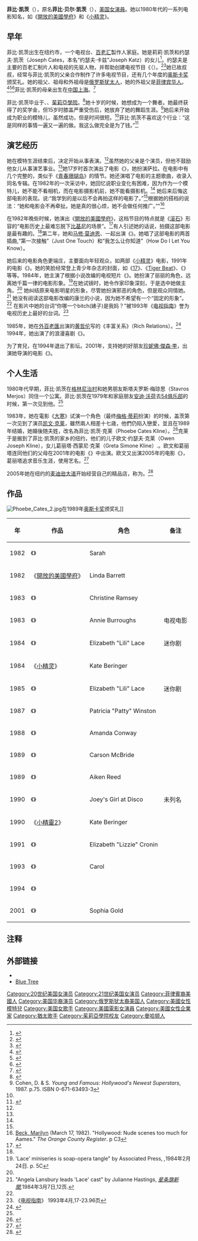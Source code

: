 {{noteTA
|G1=Movie
|G2=Show
|1=zh-hk:凱絲; zh-tw:凱絲; zh-cn:凯茨;
|2=zh-hk:格連; zh-tw:克萊; zh-cn:克莱恩;
|3=zh-hk:奇雲; zh-tw:凱文; zh-cn:凯文;
|4=zh-hk:油脂妹;zh-tw:開放的美國學府;zh-cn:开放的美国学府
|5=zh:小魔怪;zh-hk:小魔怪;zh-tw:小精靈;
|6=zh:小魔怪续集;zh-hk:小魔怪續集;zh-tw:小精靈2;
|7=zh-tw:藍色珊瑚礁;zh-cn:青春珊瑚岛;zh-hk:青青珊瑚島;
|8=zh-hk:凱絲; zh-tw:演出; zh-cn:出演;
}}

{{Infobox person
| name = 菲比·凯茨<br />Phoebe Cates
| image = Phoebe Cates at 81st Academy Awards.JPG
| caption = [[第81屆奧斯卡金像獎|第81屆奧斯卡金像獎]]頒獎禮上的凯茨
| birth_name = Phoebe Belle Cates
| birth_date = {{Birth date and age|1963|7|16}}
| birth_place = {{USA}}[[紐約州|紐約州]][[纽约市|纽约市]]
| occupation = [[演员|演员]]
| spouse = {{Marriage|[[凯文·克莱|凯文·克莱]]|1989}}
| children = {{plainlist|
*Owen Joseph Kline
*{{link-en|弗兰基·科斯莫斯|Frankie Cosmos|Greta Simone Kline}} 
*Autumn Belle Kline<ref>{{cite web|title=Kevin Kline - Biography|url=http://www.lifetimetv.co.uk/biography/biography-kevin-kline|website=Lifetime|accessdate=8 February 2016|deadurl=yes|archiveurl=https://web.archive.org/web/20160301052830/http://www.lifetimetv.co.uk/biography/biography-kevin-kline|archivedate=2016年3月1日}}</ref> }}
}}

'''菲比·凯茨'''（{{lang-en|Phoebe Cates}}），原名'''菲比·贝尔·凯茨'''（{{lang-en|Phoebe Belle Cates}}），[[美国|美国]][[女演員|女演員]]。她以1980年代的一系列电影知名，如《[[開放的美國學府|開放的美國學府]]》和《[[小精灵_(电影)|小精灵]]》。
==早年==
菲比·凯茨出生在纽约市，一个电视台、[[百老汇|百老汇]]製作人家庭。她是莉莉·凯茨和约瑟夫·凯茨（Joseph Cates，本名“约瑟夫·卡兹”Joseph Katz）的女儿<ref>{{cite web |url=https://www.nytimes.com/1998/10/12/nyregion/joseph-cates-74-a-producer-of-innovative-specials-for-tv.html |title=Joseph Cates, 74, a Producer Of Innovative Specials for TV |first=Robert McGill |author=Robert McG. Thomas, Jr. |date=1998-10-12 |accessdate=2013-05-16 |archive-date=2014-01-08 |archive-url=https://web.archive.org/web/20140108125935/http://www.nytimes.com/1998/10/12/nyregion/joseph-cates-74-a-producer-of-innovative-specials-for-tv.html |dead-url=no }}</ref>。约瑟夫是主要的百老汇制片人和电视的先驱人物，并帮助创建电视节目《{{link-en|64000美元问题|The $64,000 Question}}（{{lang|en|The $64,000 Question}}）。<ref name="cates1">{{cite news |last=Wakin |first=Daniel J. |url=http://www.nytimes.com/2005/06/03/nyregion/03vilar.html?ex=1275451200&en=63a1abdb4f49f5f5&ei=5088&partner=rssnyt&emc=rss |title=NY Times article |publisher=NY Times article |date=2005-06-03 |accessdate=2010-03-07 |archive-date=2009-07-25 |archive-url=https://web.archive.org/web/20090725162151/http://www.nytimes.com/2005/06/03/nyregion/03vilar.html?ex=1275451200&en=63a1abdb4f49f5f5&ei=5088&partner=rssnyt&emc=rss |dead-url=no }}</ref><ref>{{cite web|url=http://www.cnbc.com/id/40535892/ |title=American Greed: Fraudster of the Opera | Frozen Assets: The Ice Capers |publisher=Cnbc.com |date= |accessdate=2013-07-16}}</ref>她已故叔叔{{link-en|吉尔伯特·凯茨|Gilbert Cates}}，经常与菲比·凯茨的父亲合作制作了许多电视节目，还有几个年度的[[奥斯卡奖|奥斯卡奖]]颁奖礼。她的祖父、祖母和外祖母是[[俄罗斯|俄罗斯]][[犹太人|犹太人]]，她的外祖父是[[菲律宾华人|菲律宾华人]]。<ref>{{cite news |title=Pinoys who made it in Hollywood |first=Boy |last=Villasanta |url=http://www.abs-cbnnews.com/entertainment/06/23/10/filipinos-also-shine-hollywood |newspaper=[[ABS-CBN|ABS-CBN]] |date=June 23, 2010 |accessdate=May 28, 2011 |quote=Before Lea Salonga and Charice won the hearts of many people around the globe, there were Phoebe Cates, although mix Filipina and American blood, whose descent is Chinese-Filipino on her maternal grandfather, and Tia Carrere, also Fil-Am. |archiveurl=http://webcache.googleusercontent.com/search?q=cache:http://www.abs-cbnnews.com/entertainment/06/23/10/filipinos-also-shine-hollywood |archivedate=May 23, 2011 }}</ref><ref>{{cite book |title=Teen life in Asia |last=Slater |first=Judith J. |authorlink= |coauthors= |year=2004 |publisher=Greenwood Publishing Group |location=Westport, Connecticut |isbn=978-0-313-31532-9 |page=183 |url=http://books.google.com/books?id=7Oz5cvi3z3EC&lpg=PA183&dq=%22Phoebe%20Cates%22%20Filipino&pg=PA183#v=onepage&q&f=false |accessdate=May 28, 2011 |quote= Some Filipino and Filipino American stars have had much commercial success in the United States and may be familiar to American audiences. Included in this group are Phoebe Cates, who starred in the films ''Anniversary Party'', ''Princess Caraboo'', and ''Gremlins'', and Lou Diamond Phillips, who starred in films such as ''La Bamba'' and ''Dark Wind'' and also on Broadway's ''The King and I''.}}</ref><ref>{{cite journal |last1=Cohen |first1=Matthew Isaac |last2= |first2= |year=2009 |title=British performances of Java, 1811–1822 |journal=South East Asia Research |volume=17 |issue=1 |pages=87–109 |publisher=IP Publishing Ltd |doi=10.5367/000000009787586389 |url=http://www.ingentaconnect.com/content/ip/sear/2009/00000017/00000001/art00006 |accessdate=May 28, 2011 |quote=Few people in those pre-Internet days, however, knew that Cates's estranged mother was of Chinese Filipino descent. |archive-date=2015-09-24 |archive-url=https://web.archive.org/web/20150924125846/http://www.ingentaconnect.com/content/ip/sear/2009/00000017/00000001/art00006 |dead-url=no }}</ref>菲比·凯茨的母亲出生在[[中国|中国]][[上海|上海]]。<ref>{{Cite web |url=http://7online.com/archive/6456025/ |title=存档副本 |accessdate=2016-04-05 |archive-date=2015-04-18 |archive-url=https://web.archive.org/web/20150418174744/http://7online.com/archive/6456025/ |dead-url=yes }}</ref>

菲比·凯茨毕业于{{link-en|休伊特学校|Hewitt School}}、{{link-en|纽约州职业儿童学校|Professional Children's School}}、[[茱莉亞學院|茱莉亞學院]]。<ref>{{cite web |url=http://movies.yahoo.com/movie/contributor/1800041437/bio |title=Yahoo movies |publisher=Movies.yahoo.com |date= |accessdate=2010-03-07 |archive-date=2009-09-26 |archive-url=https://web.archive.org/web/20090926121754/http://movies.yahoo.com/movie/contributor/1800041437/bio |dead-url=no }}</ref>她十岁的时候，她想成为一个舞者。她最终获得了{{link-en|美国芭蕾舞学院|School of American Ballet}}的奖学金，但15岁时膝盖严重受伤后，她放弃了她的舞蹈生涯。<ref name="seventyfive">Cohen, D. & S. ''Young and Famous: Hollywood's Newest Superstars'', 1987. p.75. ISBN 0-671-63493-3</ref>她后来开始成为职业的模特儿，虽然成功，但是时间很短。<ref name="seventyfive" />菲比·凯茨不喜欢这个行业：“这是同样的事情一遍又一遍的做。我这么做完全是为了钱。”<ref name="people">{{cite web |last=Hammer |first=Josh |url=http://www.people.com/people/archive/article/0,,20082395,00.html |title=Paradise Star Phoebe Cates Hangs Her Own Film with a One-Word Review—'rip-Off' |publisher=People.com |date=1982-06-14 |accessdate=2012-12-08 |archive-date=2012-08-26 |archive-url=https://web.archive.org/web/20120826003717/http://www.people.com/people/archive/article/0,,20082395,00.html |dead-url=no }}</ref>

==演艺经历==
她在模特生涯结束后，决定开始从事表演。<ref name="seventyfive" />虽然她的父亲是个演员，但他不鼓励他女儿从事演艺事业。<ref name="seventyfive"/>她17岁时首次演出了电影《{{link-en|金童玉女（又叫温馨赤子情）|Paradise (1982 film)}}》，她扮演萨拉。在电影中有几个完整的{{link-en|裸体镜头|nudity in film}}，类似于《[[青春珊瑚島_(1980年电影)|青春珊瑚岛]]》的情节。她还演唱了电影的主题歌曲，收录入同名专辑。在1982年的一次采访中，她回忆说职业变化有困难，因为作为一个模特儿，她不能不看相机，而在电影摄影机前，她不能看摄影机。<ref name="people"/> 她后来后悔这部电影的表现。说:“我学到的是以后不会再拍这样的电影了。”<ref name="seventyfive"/>根据她的搭档{{link-en|威廉·艾米斯|Willie Aames}}的说法：“她和电影会不再牵扯。她是真的很心烦，她不会做任何推广。”"<ref>[[玛丽莲·贝克|Beck, Marilyn]] (March 17, 1982). "Hollywood: Nude scenes too much for Aames." ''The Orange County Register''. p C3</ref>

在1982年晚些时候，她演出《[[開放的美國學府|開放的美國學府]]》，这档节目的特点就是《[[滾石_(雜誌)|滚石]]》形容的“电影历史上最难忘脱下[[比基尼泳衣|比基尼]]的场景”。<ref>{{cite news |author=''Rolling Stone'' staff |url=http://www.rollingstone.com/news/story/12625824/escape_your_family_sneak_upstairs/print |title=Escape Your Family: Sneak Upstairs! |work=[[Rolling_Stone|Rolling Stone]] |date=November 21, 2006 |accessdate=January 23, 2014 |archiveurl=https://web.archive.org/web/20090915180542/http://www.rollingstone.com/news/story/12625824/escape_your_family_sneak_upstairs/print |archivedate=2009-09-15|deadurl=yes }}</ref>有人引述她的话说，拍摄这部电影是最有趣的。<ref name="seventyfive"/>第二年，她和[[马修·莫迪恩|马修·莫迪恩]]、{{link-en|贝茜·拉塞尔|Betsy Russell}}一起出演{{link-en|性喜剧|sex comedy}}《{{link-en|疯狂靓妹仔|Private School (film)}}》。她唱了这部电影的两首插曲,“第一次接触”（Just One Touch）和“我怎么让你知道”（How Do I Let You Know）。

她后来的电影角色更端庄，主要面向年轻观众，如两部《[[小精灵_(电影)|小精灵]]》电影，1991年的电影《{{link-en|捣蛋鬼弗瑞德|Drop Dead Fred}}》。她的笑脸经常登上青少年杂志的封面，如《[[17_(美國雜誌)|17]]》、《[[虎韻|Tiger Beat]]》、《{{link-en|Teen Beat|Teen Beat}}》等等。1984年，她主演了根据{{link-en|雪莉·康兰|Shirley Conran}}小说改编的电视短片《{{link-en|蕾丝 (电影)|Lace (miniseries)|蕾丝}}》。她扮演了丽丽的角色，远离她千篇一律的电影形象。<ref name="jacobs">'Lace' miniseries is soap-opera tangle" by Associated Press, ''{{link-en|星报|Star-News}},''1984年2月24日. p. 5C</ref>在她试镜时，她令作家印象深刻，于是选中她做主角。<ref name="jacobs" />
她纠结原来电影明星的形象，尽管她扮演邪恶的角色，但是观众同情她。<ref name="lace">"Angela Lansbury leads 'Lace' cast" by Julianne Hastings, ''[[星條旗報|星条旗新聞]],''1984年3月7日,12页.</ref> 她没有阅读这部电影改编的康兰的小说，因为她不希望有一个“固定的形象”。<ref name="lace" /> 在影片中她的台词“你哪一个bitch(婊子)是我妈？”被1993年《[[电视指南_(美国杂志)|电视指南]]》誉为电视历史上最好的台词。<ref>《[[电视指南_(美国杂志)|电视指南]]》 1993年4月,17-23.96页</ref>

1985年，她在[[外百老匯|外百老匯]]出演{{link-en|第二舞台剧院|Second Stage Theatre}}的[[黄哲伦|黄哲伦]]写的《丰富关系》（Rich Relations）。<ref>{{cite news |last=Rich |first=Frank |url=http://www.nytimes.com/1986/04/22/theater/stage-rich-relations-from-david-hwang.html?&pagewanted=all |title=New York Times-Stage: 'Rich Relations' |publisher=Nytimes.com |date=1986-04-22 |accessdate=2010-03-07 |archive-date=2015-04-03 |archive-url=https://web.archive.org/web/20150403104723/http://www.nytimes.com/1986/04/22/theater/stage-rich-relations-from-david-hwang.html?&pagewanted=all |dead-url=no }}</ref> 1994年，她出演了{{link-en|卡拉布公主|Princess Caraboo|基于历史}}的浪漫喜剧《{{link-en|卡拉布公主 (电影)|Princess Caraboo (film)|卡拉布公主}}》。

为了育兒，在1994年退出了影坛。2001年，支持她的好朋友[[珍妮佛·傑森·李|珍妮佛·傑森·李]]，出演她导演的电影《{{link-en|今夜狂欢心事多|The Anniversary Party}}》。

==个人生活==
1980年代早期，菲比·凯茨在[[格林尼治村|格林尼治村]]和她男朋友斯塔夫罗斯·梅琼思（Stavros Merjos）同住一个公寓。菲比·凯茨在1979年和家庭朋友[[安迪·沃荷|安迪·沃荷]]去[[54俱乐部|54俱乐部]]的时候，第一次见到他。<ref name="people"/>

1983年，她在電影《[[大寒_(電影)|大寒]]》试演一个角色（最终[[梅格·蒂莉|梅格·蒂莉]]扮演）的时候，盖茨第一次见到了演员[[凯文·克莱|凯文·克莱]]，雖然兩人相差十七歳，他們仍陷入戀愛，並且在1989年结婚，她婚後随夫姓，改名為菲比·凯茨·克莱（Phoebe Cates Kline）。<ref>{{Cite web |url=http://www.bluetreenyc.com/about-us |title=About Blue Tree |access-date=2016-04-05 |archive-url=https://web.archive.org/web/20151222213924/http://www.bluetreenyc.com/about-us/ |archive-date=2015-12-22 |dead-url=yes }}</ref>克莱于是搬到了菲比·凯茨的家乡的纽约，他们的儿子欧文·约瑟夫·克莱（Owen Joseph Kline），女儿葛丽塔·西蒙尼·克莱（Greta Simone Kline）.。欧文和葛丽塔连同他们的父母在2001年的电影《{{link-en|今夜狂欢心事多|The Anniversary Party}}》中出演。欧文又出演2005年的电影《{{link-en|鱿鱼和鲸|The Squid and the Whale}}》，葛丽塔追求音乐生涯，使用艺名{{link-en|弗兰基·科斯莫斯|Frankie Cosmos}}。<ref>{{cite web|last=Pelly|first=Jenn|title=Frankie Cosmos|url=http://pitchfork.com/features/rising/9345-frankie-cosmos/|publisher=Pitchfork Media|accessdate=March 5, 2014|archive-date=2016-03-31|archive-url=https://web.archive.org/web/20160331113712/http://pitchfork.com/features/rising/9345-frankie-cosmos/|dead-url=no}}</ref>

2005年她在纽约的[[麦迪逊大道|麦迪逊大道]]开始经营自己的精品店，称为{{link-en|蓝色树|Blue Tree (boutique)}}。<ref>{{cite web |url=http://abcnews.go.com/GMA/story?id=1590206&page=1 |title=ABC News (June 1, 2006): Perfect Gifts, According to Phoebe Cates: Former Teen Starlet Owns Upper East Side Gift Store |publisher=Abcnews.go.com |date=2006-06-01 |accessdate=2010-03-07 |archive-date=2012-07-13 |archive-url=https://www.webcitation.org/697k70Mf7?url=http://abcnews.go.com/GMA/story?id=1590206 |dead-url=no }}</ref>

==作品==

[[File:Phoebe_Cates_2.jpg|thumb]]在1989年[[奥斯卡奖|奥斯卡奖]]颁奖礼]]
{| class="wikitable sortable"
|-
! 年
! 作品
! 角色
! class="unsortable" | 备注
|-
| 1982
|《{{link-en|温馨赤子情|Paradise (1982 film)}}》
| Sarah
|
|-
| 1982
|《[[開放的美國學府|開放的美國學府]]》
| Linda Barrett
|
|-
| 1983
|《{{link-en|疯狂靓妹仔|Private School (film)}}》
| Christine Ramsey
|
|-
| 1983
|《{{link-en|宝贝妹妹|Baby Sister (film)}}》
| Annie Burroughs
|电视电影
|-
| 1984
|《{{link-en|蕾丝 (电影)|Lace (miniseries)|蕾丝}}》
| Elizabeth "Lili" Lace
| 迷你剧
|-
| 1984
|《[[小精灵_(电影)|小精灵]]》
| Kate Beringer
|
|-
| 1985
|《{{link-en|蕾丝 (电影)|Lace II|蕾丝2}}》
| Elizabeth "Lili" Lace
| 迷你剧
|-
| 1987
|《{{link-en|天使在人间 (电影)|Date with an Angel|天使在人间}}》
| Patricia "Patty" Winston
|
|-
| 1988
|《{{link-en|灯红酒绿|Bright Lights, Big City (film)}}》
| Amanda Conway
|
|-
| 1989
|《{{link-en|粗毛|Shag (film)}}》
| Carson McBride
|
|-
| 1989
|《{{link-en|燃烧的心|Heart of Dixie}}》
| Aiken Reed
|
|-
| 1990
|《{{link-en|我爱你至死|I Love You to Death}}》
| Joey's Girl at Disco
| 未列名
|-
| 1990
|《[[小精靈2|小精靈2]]》
| Kate Beringer
|
|-
| 1991
|《{{link-en|捣蛋鬼弗瑞德|Drop Dead Fred}}》
| Elizabeth "Lizzie" Cronin
|
|-
| 1993
|《{{link-en|爱情四重奏|Bodies, Rest & Motion}}》
| Carol
|
|-
| 1994
|《{{link-en|卡拉布公主 (电影)|Princess Caraboo (film)|卡拉布公主}}》
|{{link-en|卡拉布公主|Princess Caraboo|卡拉布公主/玛丽·贝克}}
|
|-
| 2001
|《{{link-en|今夜狂欢心事多|The Anniversary Party}}》
| Sophia Gold
|
|}
==注释==
{{Reflist|30em}}

==外部链接==
{{Commons category|Phoebe Cates}}
*{{IMDb name|0000121}}
*[http://www.bluetreeny.com/ Blue Tree] {{Wayback|url=http://www.bluetreeny.com/ |date=20130819193432 }} 

{{DEFAULTSORT:Cates, Phoebe}}
[[Category:20世纪美国女演员|Category:20世纪美国女演员]]
[[Category:21世纪美国女演员|Category:21世纪美国女演员]]
[[Category:菲律賓裔美國人|Category:菲律賓裔美國人]]
[[Category:美国华裔演员|Category:美国华裔演员]]
[[Category:俄罗斯犹太裔美国人|Category:俄罗斯犹太裔美国人]]
[[Category:美國女性模特兒|Category:美國女性模特兒]]
[[Category:美国女歌手|Category:美国女歌手]]
[[Category:美國電影女演員|Category:美國電影女演員]]
[[Category:美國女性企業家|Category:美國女性企業家]]
[[Category:猶太歌手|Category:猶太歌手]]
[[Category:茱莉亞學院校友|Category:茱莉亞學院校友]]
[[Category:曼哈顿人|Category:曼哈顿人]]